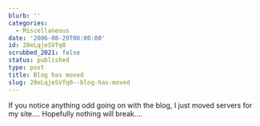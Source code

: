 ```yaml
---
blurb: ''
categories:
  - Miscellaneous
date: '2006-08-29T00:00:00'
id: 20eLqjeSVfq0
scrubbed_2021: false
status: published
type: post
title: Blog has moved
slug: 20eLqjeSVfq0--blog-has-moved
---
```


If you notice anything odd going on with the blog, I just moved
servers for my site.... Hopefully nothing will break....

